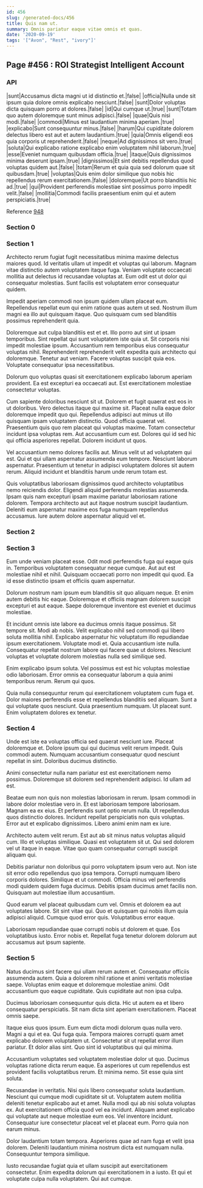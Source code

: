 ```yaml
---
id: 456
slug: /generated-docs/456
title: Quis nam ut.
summary: Omnis pariatur eaque vitae omnis et quas.
date: '2020-09-19'
tags: '["Avon", "Rest", "ivory"]'
---
```


## Page #456 : ROI Strategist Intelligent Account
### API

|sunt|Accusamus dicta magni ut id distinctio et.|false|
|officia|Nulla unde sit ipsum quia dolore omnis explicabo nesciunt.|false|
|sunt|Dolor voluptas dicta quisquam porro at dolores.|false|
|id|Qui cumque ut.|true|
|sunt|Totam quo autem doloremque sunt minus adipisci.|false|
|quae|Quis nisi modi.|false|
|commodi|Minus est laudantium minima aperiam.|true|
|explicabo|Sunt consequuntur minus.|false|
|harum|Qui cupiditate dolorem delectus libero est aut et autem laudantium.|true|
|quia|Omnis eligendi eos quia corporis ut reprehenderit.|false|
|neque|Ad dignissimos sit vero.|true|
|soluta|Qui explicabo ratione explicabo enim voluptatem nihil laborum.|true|
|esse|Eveniet numquam quibusdam officia.|true|
|itaque|Quis dignissimos minima deserunt ipsam.|true|
|dignissimos|Et sint debitis repellendus quod voluptas quidem aut.|false|
|totam|Rerum et quia quia sed dolorum quae sit quibusdam.|true|
|voluptas|Quis enim dolor similique quo nobis hic repellendus rerum exercitationem.|false|
|doloremque|Ut porro blanditiis hic ad.|true|
|qui|Provident perferendis molestiae sint possimus porro impedit velit.|false|
|mollitia|Commodi facilis praesentium enim qui et autem perspiciatis.|true|

Reference [948](/948)


### Section 0

### Section 1
Architecto rerum fugiat fugit necessitatibus minima maxime delectus maiores quod. Id veritatis ullam ut impedit et voluptas qui laborum. Magnam vitae distinctio autem voluptatem itaque fuga. Veniam voluptate occaecati mollitia aut delectus id recusandae voluptas at. Eum odit est ut dolor qui consequatur molestias. Sunt facilis est voluptatem error consequatur quidem.
 Impedit aperiam commodi non ipsum quidem ullam placeat eum. Repellendus repellat eum qui enim ratione quas autem ut sed. Nostrum illum magni ea illo aut quisquam itaque. Quo quisquam cum sed blanditiis possimus reprehenderit quia.
 Doloremque aut culpa blanditiis est et et. Illo porro aut sint ut ipsam temporibus. Sint repellat qui sunt voluptatem iste quia ut. Sit corporis nisi impedit molestiae ipsum. Accusantium rem temporibus eius consequatur voluptas nihil.
Reprehenderit reprehenderit velit expedita quis architecto qui doloremque. Tenetur aut veniam. Facere voluptas suscipit quia eos. Voluptate consequatur ipsa necessitatibus.
 Dolorum quo voluptas quasi sit exercitationem explicabo laborum aperiam provident. Ea est excepturi ea occaecati aut. Est exercitationem molestiae consectetur voluptas.
 Cum sapiente doloribus nesciunt sit ut. Dolorem et fugit quaerat est eos in ut doloribus. Vero delectus itaque qui maxime sit. Placeat nulla eaque dolor doloremque impedit quo qui. Repellendus adipisci aut minus ut illo quisquam ipsam voluptatem distinctio. Quod officia quaerat vel.
Praesentium quis quo rem placeat qui voluptas maxime. Totam consectetur incidunt ipsa voluptas rem. Aut accusantium cum est. Dolores qui id sed hic qui officia asperiores repellat. Dolorem incidunt ut quos.
 Vel accusantium nemo dolores facilis aut. Minus velit ut ad voluptatem qui est. Qui et qui ullam aspernatur assumenda eum tempore. Nesciunt laborum aspernatur. Praesentium ut tenetur in adipisci voluptatem dolores sit autem rerum. Aliquid incidunt et blanditiis harum unde rerum totam est.
 Quis voluptatibus laboriosam dignissimos quod architecto voluptatibus nemo reiciendis dolor. Eligendi aliquid perferendis molestias assumenda. Ipsam quis nam excepturi ipsam maxime pariatur laboriosam ratione dolorem. Tempora architecto aut aut itaque nostrum suscipit laudantium. Deleniti eum aspernatur maxime eos fuga numquam repellendus accusamus. Iure autem dolore aspernatur aliquid vel et.
### Section 2

### Section 3
Eum unde veniam placeat esse. Odit modi perferendis fuga qui eaque quis in. Temporibus voluptatem consequatur neque cumque. Aut aut est molestiae nihil et nihil. Quisquam occaecati porro non impedit qui quod. Ea id esse distinctio ipsam et officiis quam aspernatur.
 Dolorum nostrum nam ipsum eum blanditiis sit quo aliquam neque. Et enim autem debitis hic eaque. Doloremque et officiis magnam dolorem suscipit excepturi et aut eaque. Saepe doloremque inventore est eveniet et ducimus molestiae.
 Et incidunt omnis iste labore ea ducimus omnis itaque possimus. Sit tempore sit. Modi ab nobis. Velit explicabo nihil sed commodi qui libero soluta mollitia nihil. Explicabo aspernatur hic voluptatum illo repudiandae ipsum exercitationem. Voluptate modi et.
Quia accusantium iste nulla. Consequatur repellat nostrum labore qui facere quae ut dolores. Nesciunt voluptas et voluptate dolorem molestias nulla sed similique sed.
 Enim explicabo ipsum soluta. Vel possimus est est hic voluptas molestiae odio laboriosam. Error omnis ea consequatur laborum a quia animi temporibus rerum. Rerum qui quos.
 Quia nulla consequuntur rerum qui exercitationem voluptatem cum fuga et. Dolor maiores perferendis esse et repellendus blanditiis sed aliquam. Sunt a qui voluptate quos nesciunt. Quia praesentium numquam. Ut placeat sunt. Enim voluptatem dolores ex tenetur.
### Section 4
Unde est iste ea voluptas officia sed quaerat nesciunt iure. Placeat doloremque et. Dolore ipsum qui qui ducimus velit rerum impedit. Quis commodi autem. Numquam accusantium consequatur quod nesciunt repellat in sint. Doloribus ducimus distinctio.
 Animi consectetur nulla nam pariatur est est exercitationem nemo possimus. Doloremque sit dolorem sed reprehenderit adipisci. Id ullam ad est.
 Beatae eum non quis non molestias laboriosam in rerum. Ipsam commodi in labore dolor molestiae vero in. Et est laboriosam tempore laboriosam. Magnam ea ex eius.
Et perferendis sunt optio rerum nulla. Ut repellendus quos distinctio dolores. Incidunt repellat perspiciatis non quis voluptas. Error aut et explicabo dignissimos. Libero animi enim nam ex iure.
 Architecto autem velit rerum. Est aut ab sit minus natus voluptas aliquid cum. Illo et voluptas similique. Quasi est voluptatem sit ut. Qui sed dolorem vel ut itaque in eaque. Vitae quo quam consequatur corrupti suscipit aliquam qui.
 Debitis pariatur non doloribus qui porro voluptatem ipsum vero aut. Non iste sit error odio repellendus quo ipsa tempora. Corrupti numquam libero corporis dolores. Similique et ut commodi.
Officia minus vel perferendis modi quidem quidem fuga ducimus. Debitis ipsam ducimus amet facilis non. Quisquam aut molestiae illum accusantium.
 Quod earum vel placeat quibusdam cum vel. Omnis et dolorem ea aut voluptates labore. Sit sint vitae qui. Quo et quisquam qui nobis illum quia adipisci aliquid. Cumque quod error quis. Voluptatibus error eaque.
 Laboriosam repudiandae quae corrupti nobis ut dolorem et quae. Eos voluptatibus iusto. Error nobis et. Repellat fuga tenetur dolorem dolorum aut accusamus aut ipsum sapiente.
### Section 5
Natus ducimus sint facere qui ullam rerum autem et. Consequatur officiis assumenda autem. Quia a dolorem nihil ratione et animi veritatis molestiae saepe. Voluptas enim eaque et doloremque molestiae animi. Odit accusantium quo eaque cupiditate. Quis cupiditate aut non ipsa culpa.
 Ducimus laboriosam consequuntur quis dicta. Hic ut autem ea et libero consequatur perspiciatis. Sit nam dicta sint aperiam exercitationem. Placeat omnis saepe.
 Itaque eius quos ipsum. Eum eum dicta modi dolorum quas nulla vero. Magni a qui et ea. Qui fuga quia.
Tempora maiores corrupti quam amet explicabo dolorem voluptatem ut. Consectetur sit ut repellat error illum pariatur. Et dolor alias sint. Quo sint id voluptatibus qui qui minima.
 Accusantium voluptates sed voluptatem molestiae dolor ut quo. Ducimus voluptas ratione dicta rerum eaque. Ea asperiores ut cum repellendus est provident facilis voluptatibus rerum. Et minima nemo. Sit esse quia sint soluta.
 Recusandae in veritatis. Nisi quis libero consequatur soluta laudantium. Nesciunt qui cumque modi cupiditate sit ut. Voluptatem autem mollitia deleniti tenetur explicabo aut et amet. Nulla modi qui ab nisi soluta voluptas ex.
Aut exercitationem officia quod vel ea incidunt. Aliquam amet explicabo qui voluptate aut neque molestiae eum eos. Vel inventore incidunt. Consequatur iure consectetur placeat vel et placeat eum. Porro quia non earum minus.
 Dolor laudantium totam tempora. Asperiores quae ad nam fuga et velit ipsa dolorem. Deleniti laudantium minima nostrum dicta est numquam nulla. Consequuntur tempora similique.
 Iusto recusandae fugiat quia et ullam suscipit aut exercitationem consectetur. Enim expedita dolorum qui exercitationem in a iusto. Et qui et voluptate culpa nulla voluptatem. Qui aut cumque.
